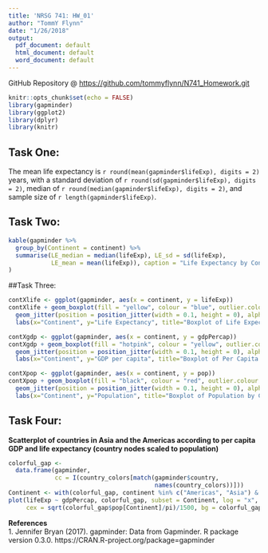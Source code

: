 ```yaml
---
title: 'NRSG 741: HW_01'
author: "TommY Flynn"
date: "1/26/2018"
output:
  pdf_document: default
  html_document: default
  word_document: default
---
```

GitHub Repository @ [https://github.com/tommyflynn/N741_Homework.git](https://github.com/tommyflynn/N741_Homework.git)
```r
knitr::opts_chunk$set(echo = FALSE)
library(gapminder)
library(ggplot2)
library(dplyr)
library(knitr)
```
## Task One:
The mean life expectancy is `r round(mean(gapminder$lifeExp), digits = 2)` years,
with a standard deviation of `r round(sd(gapminder$lifeExp), digits = 2)`, median of `r round(median(gapminder$lifeExp), digits = 2)`, and sample size of `r length(gapminder$lifeExp)`.


## Task Two:
```r
kable(gapminder %>% 
  group_by(Continent = continent) %>%
  summarise(LE_median = median(lifeExp), LE_sd = sd(lifeExp), 
            LE_mean = mean(lifeExp)), caption = "Life Expectancy by Continent: Summary Statistics"
)
```

##Task Three:  
```r
contXlife <- ggplot(gapminder, aes(x = continent, y = lifeExp))
contXlife + geom_boxplot(fill = "yellow", colour = "blue", outlier.colour = "hotpink") +
  geom_jitter(position = position_jitter(width = 0.1, height = 0), alpha = 1/4) + 
  labs(x="Continent", y="Life Expectancy", title="Boxplot of Life Expectancy by Continent")
```
  
```r
contXgdp <- ggplot(gapminder, aes(x = continent, y = gdpPercap))
contXgdp + geom_boxplot(fill = "hotpink", colour = "yellow", outlier.colour = "blue") +
  geom_jitter(position = position_jitter(width = 0.1, height = 0), alpha = 1/4) + 
  labs(x="Continent", y="GDP per capita", title="Boxplot of Per Capita GDP by Continent")
```
    
```r
contXpop <- ggplot(gapminder, aes(x = continent, y = pop)) 
contXpop + geom_boxplot(fill = "black", colour = "red", outlier.colour = "yellow") +
  geom_jitter(position = position_jitter(width = 0.1, height = 0), alpha = 1/4) + 
  labs(x="Continent", y="Population", title="Boxplot of Population by Continent")

```

## Task Four:  
**Scatterplot of countries in Asia and the Americas according to per capita GDP and life expectancy (country nodes scaled to population)**  
```r
colorful_gap <-
  data.frame(gapminder,
             cc = I(country_colors[match(gapminder$country,
                                         names(country_colors))]))
Continent <- with(colorful_gap, continent %in% c("Americas", "Asia") & year == 1992)
plot(lifeExp ~ gdpPercap, colorful_gap, subset = Continent, log = "x", pch = 21, 
     cex = sqrt(colorful_gap$pop[Continent]/pi)/1500, bg = colorful_gap$cc[Continent])
```  


**References**    
1. Jennifer Bryan (2017). gapminder: Data from Gapminder. R package version 0.3.0.
https://CRAN.R-project.org/package=gapminder